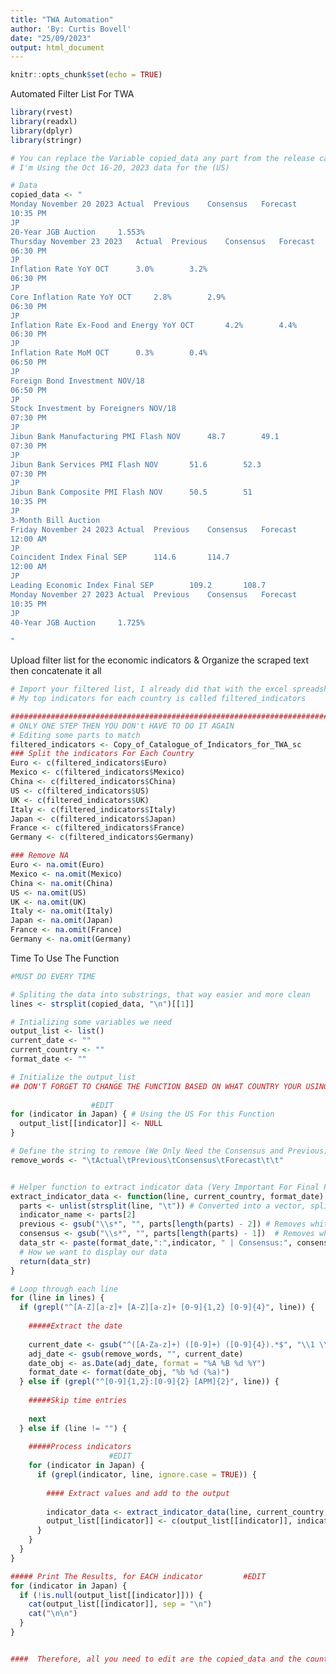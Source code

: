 ---
title: "TWA Automation"
author: 'By: Curtis Bovell'
date: "25/09/2023"
output: html_document
---

```{r setup, include=FALSE}
knitr::opts_chunk$set(echo = TRUE)
```
Automated Filter List For TWA
```{r}


library(rvest)
library(readxl)
library(dplyr)
library(stringr)

# You can replace the Variable copied_data any part from the release calendar, 
# I'm Using the Oct 16-20, 2023 data for the (US)

# Data
copied_data <- "
Monday November 20 2023	Actual	Previous	Consensus	Forecast		
10:35 PM	
JP
20-Year JGB Auction		1.553%			
Thursday November 23 2023	Actual	Previous	Consensus	Forecast		
06:30 PM	
JP
Inflation Rate YoY OCT		3.0%		3.2%	
06:30 PM	
JP
Core Inflation Rate YoY OCT		2.8%		2.9%	
06:30 PM	
JP
Inflation Rate Ex-Food and Energy YoY OCT		4.2%		4.4%	
06:30 PM	
JP
Inflation Rate MoM OCT		0.3%		0.4%	
06:50 PM	
JP
Foreign Bond Investment NOV/18						
06:50 PM	
JP
Stock Investment by Foreigners NOV/18						
07:30 PM	
JP
Jibun Bank Manufacturing PMI Flash NOV		48.7		49.1	
07:30 PM	
JP
Jibun Bank Services PMI Flash NOV		51.6		52.3	
07:30 PM	
JP
Jibun Bank Composite PMI Flash NOV		50.5		51	
10:35 PM	
JP
3-Month Bill Auction						
Friday November 24 2023	Actual	Previous	Consensus	Forecast		
12:00 AM	
JP
Coincident Index Final SEP		114.6		114.7	
12:00 AM	
JP
Leading Economic Index Final SEP		109.2		108.7	
Monday November 27 2023	Actual	Previous	Consensus	Forecast		
10:35 PM	
JP
40-Year JGB Auction		1.725%			
	
"

```

Upload filter list for the economic indicators
&
Organize the scraped text then concatenate it all

```{r}

# Import your filtered list, I already did that with the excel spreadsheet for the top indicators
# My top indicators for each country is called filtered_indicators

######################################################################################
# ONLY ONE STEP THEN YOU DON't HAVE TO DO IT AGAIN
# Editing some parts to match
filtered_indicators <- Copy_of_Catalogue_of_Indicators_for_TWA_sc
### Split the indicators For Each Country
Euro <- c(filtered_indicators$Euro)
Mexico <- c(filtered_indicators$Mexico)
China <- c(filtered_indicators$China)
US <- c(filtered_indicators$US)
UK <- c(filtered_indicators$UK)
Italy <- c(filtered_indicators$Italy)
Japan <- c(filtered_indicators$Japan)
France <- c(filtered_indicators$France)
Germany <- c(filtered_indicators$Germany)

### Remove NA
Euro <- na.omit(Euro)
Mexico <- na.omit(Mexico)
China <- na.omit(China)
US <- na.omit(US)
UK <- na.omit(UK)
Italy <- na.omit(Italy)
Japan <- na.omit(Japan)
France <- na.omit(France)
Germany <- na.omit(Germany)
```


Time To Use The Function


```{r}
#MUST DO EVERY TIME

# Spliting the data into substrings, that way easier and more clean
lines <- strsplit(copied_data, "\n")[[1]]

# Intializing some variables we need
output_list <- list()
current_date <- ""
current_country <- ""
format_date <- ""

# Initialize the output_list
## DON'T FORGET TO CHANGE THE FUNCTION BASED ON WHAT COUNTRY YOUR USING 
                  
                  #EDIT
for (indicator in Japan) { # Using the US For this Function
  output_list[[indicator]] <- NULL
}

# Define the string to remove (We Only Need the Consensus and Previous)
remove_words <- "\tActual\tPrevious\tConsensus\tForecast\t\t"


# Helper function to extract indicator data (Very Important For Final Product)
extract_indicator_data <- function(line, current_country, format_date) {
  parts <- unlist(strsplit(line, "\t")) # Converted into a vector, split into substrings, separate "\t"
  indicator_name <- parts[2]
  previous <- gsub("\\s*", "", parts[length(parts) - 2]) # Removes white spaces and takes second last part
  consensus <- gsub("\\s*", "", parts[length(parts) - 1])  # Removes white spaces and takes last part
  data_str <- paste(format_date,":",indicator, " | Consensus:", consensus, " | Previous:", previous, " |") 
  # How we want to display our data
  return(data_str)
}

# Loop through each line
for (line in lines) {
  if (grepl("^[A-Z][a-z]+ [A-Z][a-z]+ [0-9]{1,2} [0-9]{4}", line)) {
    
    #####Extract the date
    
    current_date <- gsub("^([A-Za-z]+) ([0-9]+) ([0-9]{4}).*$", "\\1 \\2 (\\1)", line)
    adj_date <- gsub(remove_words, "", current_date)
    date_obj <- as.Date(adj_date, format = "%A %B %d %Y")
    format_date <- format(date_obj, "%b %d (%a)")
  } else if (grepl("^[0-9]{1,2}:[0-9]{2} [APM]{2}", line)) {
   
    #####Skip time entries
    
    next
  } else if (line != "") {
    
    #####Process indicators
                      #EDIT
    for (indicator in Japan) {
      if (grepl(indicator, line, ignore.case = TRUE)) {
    
        #### Extract values and add to the output
        
        indicator_data <- extract_indicator_data(line, current_country, format_date)
        output_list[[indicator]] <- c(output_list[[indicator]], indicator_data)
      }
    }
  }
}

##### Print The Results, for EACH indicator         #EDIT
for (indicator in Japan) {
  if (!is.null(output_list[[indicator]])) {
    cat(output_list[[indicator]], sep = "\n")
    cat("\n\n")
  }
}


####  Therefore, all you need to edit are the copied_data and the country indicators your using
```

